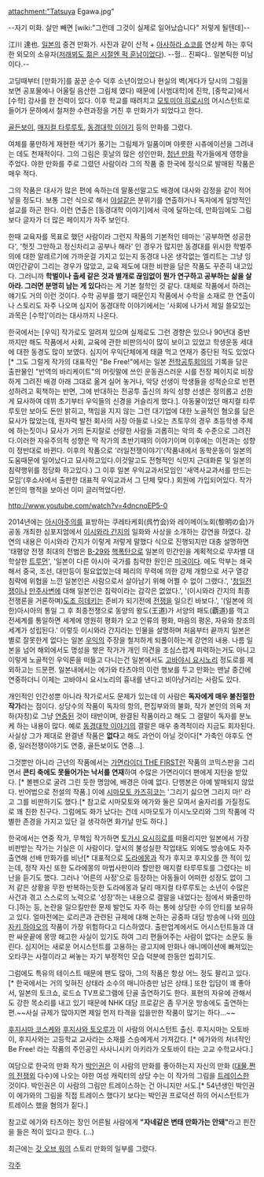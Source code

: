 attachment:"Tatsuya Egawa.jpg"

--자기 미화. 살만 빼면 [wiki:"그런데 그것이 실제로 일어났습니다" 저렇게 될텐데]--

江川 達也. [[일본]]의 중견 만화가.
사진과 같이 산적 + [[아사하라 쇼코]]를 연상케 하는 후덕한 외모의 소유자([http://homepage3.nifty.com/egawa-tatuya/photo.htm 저래뵈도 젊은 시절엔 퍽 훈남이었다]). --헐... 진짜다.. 일본틱한 미남이다.--

고딩때부터 [만화가]를 꿈꾼 순수 덕후 소년이었으나 현실의 벽(게다가 당시의 그림을 보면 공포물에나 어울릴 음산한 그림체 였다) 때문에 [사범대학]에 진학, [중학교]에서 [수학] 강사를 한 전력이 있다. 이후 학교를 때려치고 [[모토미야 히로시]]의 어시스턴트로 들어가 문하에서 철저한 수련과정을 거친 후 만화가가 되었다고 한다.

[[골든보이]], [[매지컬 타루루토]], [[동경대학 이야기]] 등의 만화를 그렸다.

여체를 풍만하게 재현한 색기가 풍기는 그림체가 일품이며 야릇한 시츄에이션을 그려내는 데도 천재적이다. 그의 그림은 훗날의 많은 성인만화, [[청년 만화]] 작가들에게 영향을 주었다. 야한 만화를 주로 그렸던 사람이라 그의 작품 중 한국에 정식으로 발매된 작품은 매우 적다. 

그의 작품은 대사가 많은 편에 속하는데 말풍선말고도 배경에 대사와 감정을 같이 적어넣을 정도다. 보통 그런 식으로 해서 [[야설]]같은 분위기를 연출하거나 독자에게 일방적인 설교를 하곤 한다. 이런 연출은 [동경대학 이야기]에서 극에 달하는데, 만화임에도 그림보다 글자가 더 많은 페이지가 자주 보인다. 

한때 교육자를 목표로 했던 사람이라 그런지 작품의 기본적인 테마는 '공부하면 성공한다', '헛짓 그만하고 정신차리고 공부나 해라' 인 경우가 많지만 동경대를 위시한 학벌주의에 대한 알레르기에 가까운걸 가지고 있는지 동경대 나온 생각없는 엘리트는 그냥 잉여인간같이 그리는 경우가 많았고, 교육 제도에 대한 비판을 담은 작품도 꾸준히 내고있다. 그러니까 '''학벌이나 출세 같은 것과 별개로 끊임없이 뭔가 연구하고 공부하는 삶을 살아라. 그러면 분명히 남는 게 있다'''라는 게 기본 철학인 것 같다. 대체로 작품에서 하려는 얘기도 거의 이런 것이다. 수학 공부를 했기 때문인지 작품에서 수학을 소재로 한 연출이나 스토리도 자주 나오며 심지어 동경대학 이야기에서는 '사회에 나가서 제일 쓸모있는 과목은 [수학]'이라는 대사까지 나온다.

한국에서는 [우익] 작가로도 알려져 있으며 실제로도 그런 경향은 있으나 90년대 중반까지만 해도 작품에서 사회, 교육에 관한 비판의식이 많이 보이고 있었고 학생운동 세대에 대한 동경도 많이 보였다. 심지어 우익단체에게 태클 먹고 연재가 중단된 적도 있었다[* 그도 그럴게 작가의 대표작인 "Be Free!"에서는 일본 [[전학공투회의]]의 기록을 담은 출판물인 "반역의 바리케이트"의 머릿말에 쓰인 운동권스러운 시를 전장 페이지로 비장하게 그려진 배경 아래 그대로 옮겨 실어 놓거나, 악당 선생이 학생들을 성적순으로 반편성하려고 획책하는 반면, 그에 반대하는 전공투 출신의 좌익 성향 선생은 정의롭고 선한게 묘사하여 데뷔 초기부터 우익들의 신경을 거슬리게 했다.]. 아동물이었던 매지컬 타루루토만 보아도 돈만 밝히고, 책임을 지지 않는 그런 대기업에 대한 노골적인 혐오를 담은 묘사가 많았는데, 원자력 발전 회사의 사장 아들로 나오는 츠토무의 경우 초등학생 주제에 하는짓이나 묘사가 거의 돈지랄로 선량한 사람들 괴롭히는 악의 축 수준으로 그려진다.이러한 자유주의적 성향은 딱 작가의 초반기때의 이야기이며 이후에는 이전과는 성향이 정반대로 바뀐다. 이후의 작품으로 '러일전쟁이야기'(작품내에서 동학운동이 일본의 도움때문에 일어났다고 묘사하고있다.이것말고도 전형적인 식민지 근대화론 및 일본의 침략행위를 정당화 하고있다.) 그 이후 일본 우익교과서모임인 '새역사교과서를 만드는 모임'(후쇼사에서 출판한 대표적 우익교과서 그 단체 맞다.) 회원에 가입되어있다. 작가 본인의 행적을 보아선 이미 글러먹었다만.

http://www.youtube.com/watch?v=4dncnoEP5-0

2014년에는 [[아시아주의]]를 표방하는 쿠레타케회(呉竹会)와 레이메이노회(黎明の会)가 공동 개최한 심포지엄에서 [[이시와라 간지]]의 일화와 사상을 소개하는 강연을 하였다. 강연의 내용은 이시와라 간지가 이렇게 저렇게 말했다 식으로 진행되지만 대충 설명하면 '태평양 전쟁 최대의 전범은 [[B-29]]와 [[핵폭탄]]으로 일본의 민간인을 계획적으로 무차별 대학살한 [[트루먼]]', '일본이 다른 아시아 국가를 침략한 원인은 [[미국]]이다. 에도 막부는 쇄국해서 중국, 조선, 대만등이 필요없었는데 페리의 무력에 의한 강제 개항으로 서구 열강 침략에 위협을 느낀 일본인은 사람으로서 살아남기 위해 어쩔 수 없이 그랬다.', '[[청일전쟁]]이나 [[만주사변]]에 대해 일본인은 침략이라는 감각은 없었다.', '(이시와라 간지의 최종전쟁론을 거론하며)[[도조 히데키]]는 준비가 되기전에 [[전쟁]]을 일으킨 바보다.', '(일본에 의한)아시아의 통일 그 후 최종전쟁으로 동양의 왕도(王道)가 서양의 패도(覇道)를 꺽고 전세계를 통일하면 세계에 영원히 평화가 오고 인류의 평화, 마음의 평온, 자유와 창조의 세계가 성립된다.' 이렇듯 이시와라 간지라는 인물을 설명하며 처음부터 끝까지 일본은 별로 잘못한게 없다는 일본 [[우익]]의 주장을 철저하게 되풀이하는게 강연의 내용. 나름 일본을 넘어 해외에서도 명성을 쌓은 작가가 개인 의견을 조심스럽게 피력하는거도 아니고 이렇게 노골적인 우익론을 떠들고 다니는건 일본에서도 [[고바야시 요시노리]] 정도로를 제외하고는 드문편. 일본내에서는 에가와 타츠야의 이런 행보를 두고 만화는 맨날 중간에 연중하더니 이제는 고바야시 요시노리의 흉내를 낸다고 비아냥거리는 사람도 있다.     

개인적인 인간성뿐 아니라 작가로서도 문제가 있는데 이 사람은 '''독자에게 매우 불친절한 작가'''라는 점이다. 상당수의 작품이 독자의 항의, 편집부와의 불화, 작가 본인의 의욕 저하(자칭)로 그냥 [[연중]]된 것이 태반이며, 완결된 작품이라고 해도 그 결말이 독자를 분노케 하는 내용이 많다. 예로 [[동경대학 이야기]]의 결말은 매우 충격적이라 지금도 회자된다. 사실상 그가 제대로 완결낸 작품은 '''없다'''고 해도 과언이 아닐 것이다[* 가축인 야후도 연중, 일러전쟁이야기도 연중, 골든보이도 연중...].

그것뿐만 아니라 근년의 작품에서는 [[가면라이더 THE FIRST]]란 작품의 코믹스판을 그리면서 '''콘티 축에도 못들어가는 낙서를 연재'''하여 수많은 가면라이더 팬에게 지탄을 받았다. [* 볼펜으로 굴려 그린 듯한 명암에, 배경은 아예 없다. 단행본은 아예 발매되지 않았다. 반어법으로 전설의 작품.] 이에 [[시마모토 카즈히코]]는 '그리기 싫으면 그리지 마!' 라고 그를 비판하기도 했다.[* 참고로 시마모토와 에가와 둘은 모여서 술자리를 가질정도로 꽤 친한 친구다. 그럼에도 화가 났다는 건데 시마모토가 이시노모리와 그의 작품에 각별한 존경을 가지고 있단 걸 생각하면 화가날 만도 하다.]

한국에서는 연중 작가, 무책임 작가하면 [[토가시 요시히로]]를 떠올리지만 일본에서 가장 비판받는 작가는 기실은 이 사람이다. 앞서의 불성실한 작업태도 외에도 방송에도 자주 출연해 선배 만화가를 비난[* 대표적으로 [[도라에몽]]과 작가 후지코 후지오를 깐 적이 있는데, 정작 자신 또한 도라에몽의 마법사판이라 할만한 매지컬 타루루토를 그렸다는 비난을 듣기도 했다. 그러나 '어른의 사정'으로 등장하는 아동들이 어떠한 성장도 없이 그저 같은 상황을 무한 반복하는듯한 도라에몽과 달리 매지컬 타루루토는 소년이 수많은 사건과 겪고 스스로의 노력으로 '성장'하는 내용으로 결말을 내었다는 점에서 봐줄만하다.]하는 등, 논란을 일으킬만한 문제 발언도 자주 하는 통에 상당한 수의 안티를 보유하고 있다. 얼마전에는 로리콘과 관련된 규제에 대해 논하는 공중파 대담 방송에 나와 [[미야자키 하야오]]의 작품이 가장 위험하다고 디스하였다. 출판업계에서도 어시스턴트들과 대판 싸운끝에 몽땅 해고한 사실이 있기도 하여 그리 편들어주는 사람이 없다는 소문도 들린다. 심지어는 새로운 어시스턴트를 고용하는 광고지에 만화나 애니메이션에 빠져있는 오타쿠는 사절이라고 써놓는 자기 부정적인 모습 덕분에 한동안 씹히기도.   

그럼에도 특유의 테이스트 때문에 팬도 많아, 그의 작품은 항상 어느 정도 팔리고 있다.[* 한국에서는 거의 잊혀진 상태라 소수의 매니아층만 남은 상태.] 또한 입담이 꽤 좋아서, 일본의 토크쇼, 로드쇼 TV프로그램에 단골 출연하기도 한다. 표현의 자유에 관해서도 강한 목소리를 내고 있기 때문에 NHK 대담 프로같은 좀 무거운 방송에도 출연하는편.~~사실 규제가 많아지면 제일 먼저 타격을 입을만한 작품이 많기는 하다...~~    

[[후지시마 코스케]]와 [[후지사와 토오루]]가 이 사람의 어시스턴트 출신. 후지시마는 오토바이, 후지사와는 고등학교 교사라는 소재를 스승에게서 가져갔다. [* 에가와의 처녀작인 Be Free! 라는 작품의 주인공인 사사니시키 아키라가 오토바이 타는 고교 수학교사다.]

여담으로 한국의 만화 작가 [[박인권]]은 이 사람의 만화를 좋아하는지 자신의 만화 ([[대물]],[[쩐의 전쟁]]외 다수)에 나오는 야한 여성 캐릭터의 상당 수는 이 작가의 그림을 [[트레이스]]한 것이다. 박인권은 이 사람의 그림만 트레이스하는 건 아니지만 서도.[* 54년생인 박인권이 에가와의 그림을 직접 트레이스 했다기 보다는 박인권 프로덕션 하의 어시스턴트가 트레이스 했을 혐의가 짙다.]

참고로 에가와 타츠야는 장인 어른될 사람에게 '''"자네같은 변태 만화가는 안돼"'''라고 핀잔을 들은 적이 있다고 한다. (...)

최근에는 [[갓 오브 워]]의 스토리 만화의 일부를 그렸다.

[[각주]]
